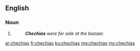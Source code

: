 ==English==

===Noun===
{{head|en|plural}}

# {{plural of|chechia|lang=en}}
#: '''''Chechias''' were for sale at the bazaar.''

[[ar:chechias]]
[[fr:chechias]]
[[ku:chechias]]
[[mg:chechias]]
[[my:chechias]]